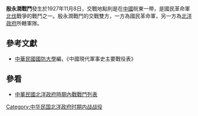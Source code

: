 {{Infobox Military Conflict|
campaign=|
image=|
caption=|
conflict=殷永澗戰鬥|
date=1927年11月8日－9日|
place=[[中國|中國]]皖東 |
result=國民革命軍攻擊時，北洋政府所轄部隊潰退後得援軍再行衝鋒，戰後北洋政府所轄部隊遂退林橋子附近|
combatant1=[[國民革命軍|國民革命軍]]新十軍|
combatant2=十五師、十六混| 
commander1=[[夏斗寅|夏斗寅]]|
commander2=[[宋福田|宋福田]]、[[張學騫|張學騫]]|
strength1=|
strength2=|
casualties1=|
casualties2=|
}}
'''殷永澗戰鬥'''發生於1927年11月8日，交戰地點則是在[[中國|中國]]皖東一帶，是國民革命軍[[北伐|北伐]]戰爭的戰鬥之一。殷永澗戰鬥的交戰雙方，一方為國民革命軍，另一方為[[北洋政府|北洋政府]]所轄軍隊。
==參考文獻==
*[[中華民國|中華民國]][[國防大學_(臺灣)|國防大學]]編，《中國現代軍事史主要戰役表》
==參看==
*[[中華民國北洋政府時期內戰戰鬥列表|中華民國北洋政府時期內戰戰鬥列表]]
[[Category:中华民国北洋政府时期内战战役|Category:中华民国北洋政府时期内战战役]]